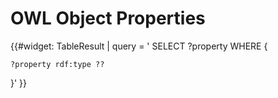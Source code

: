 = OWL Object Properties =

﻿{{#widget: TableResult |
query = '
SELECT ?property WHERE { 
 ?property rdf:type ?? 
}'
}}